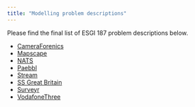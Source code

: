 ```yaml
---
title: "Modelling problem descriptions"
---
```


Please find the final list of ESGI 187 problem descriptions below.

* [CameraForenics](/assets/descriptions/CameraForensics.pdf)
* [Mapscape](/assets/descriptions/Mapscape.pdf)
* [NATS](/assets/descriptions/NATS.pdf)
* [Paebbl](/assets/descriptions/Paebbl.pdf)
* [Stream](/assets/descriptions/Stream.pdf)
* [SS Great Britain](/assets/descriptions/SS_Great_Britain.pdf)
* [Surveyr](/assets/descriptions/Surveyr.pdf)
* [VodafoneThree](/assets/descriptions/VodafoneThree.pdf)
